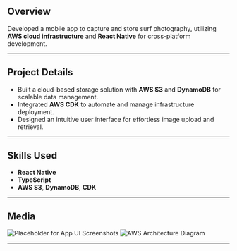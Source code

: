 ## Overview
Developed a mobile app to capture and store surf photography, utilizing **AWS cloud infrastructure** and **React Native** for cross-platform development.

---

## Project Details
- Built a cloud-based storage solution with **AWS S3** and **DynamoDB** for scalable data management.
- Integrated **AWS CDK** to automate and manage infrastructure deployment.
- Designed an intuitive user interface for effortless image upload and retrieval.

---

## Skills Used
- **React Native**
- **TypeScript**
- **AWS S3**, **DynamoDB**, **CDK**

---

## Media
![Placeholder for App UI Screenshots](#)
![AWS Architecture Diagram](#)

---

